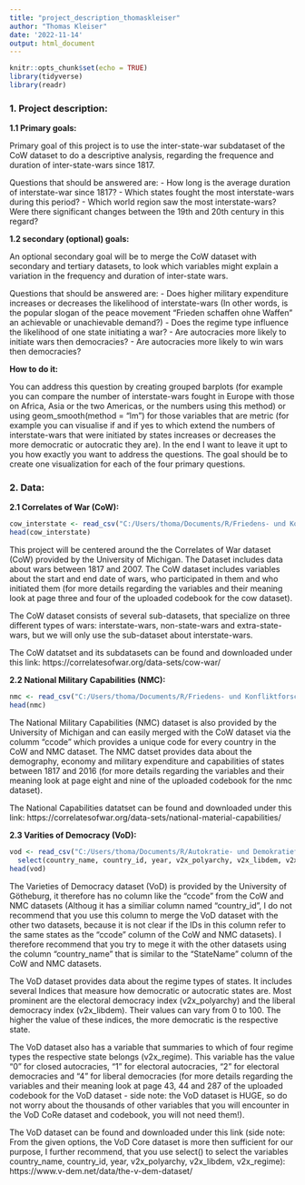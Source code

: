 ```yaml
---
title: "project_description_thomaskleiser"
author: "Thomas Kleiser"
date: '2022-11-14'
output: html_document
---
```


```r
knitr::opts_chunk$set(echo = TRUE)
library(tidyverse)
library(readr)
```


### **1. Project description:**


**1.1 Primary goals:**

Primary goal of this project is to use the inter-state-war subdataset of the CoW dataset to do a descriptive analysis, regarding the frequence and duration of inter-state-wars since 1817. 

Questions that should be answered are:
- How long is the  average duration of interstate-war since 1817?
- Which states fought the most interstate-wars during this period?
- Which world region saw the most interstate-wars? Were there significant changes between the 19th and 20th century in this regard?



**1.2 secondary (optional) goals:**

An optional secondary goal will be to merge the CoW dataset with secondary and tertiary datasets, to look which variables might explain a variation in the frequency and duration of inter-state wars.

Questions that should be answered are: 
- Does higher military expenditure increases or decreases the likelihood of interstate-wars (In other words, is the popular slogan of the peace movement "Frieden schaffen ohne Waffen" an achievable or unachievable demand?)
- Does the regime type influence the likelihood of one state initiating a war?
- Are autocracies more likely to initiate wars then democracies?
- Are autocracies more likely to win wars then democracies?

**How to do it:**

You can address this question by creating grouped barplots (for example you can compare the number of interstate-wars fought in Europe with those on Africa, Asia or the two Americas, or the numbers using this method) or using geom_smooth(method = "lm") for those variables that are metric (for example you can visualise if and if yes to which extend the numbers of interstate-wars that were initiated by states increases or decreases the more democratic or autocratic they are). In the end I want to leave it upt to you how exactly you want to address the questions. The goal should be to create one visualization for each of the four primary questions.

### **2. Data:**


**2.1 Correlates of War (CoW):**

```r
cow_interstate <- read_csv("C:/Users/thoma/Documents/R/Friedens- und Konfliktforschung/COW_Inter-StateWar_Data_v4.0.csv")
head(cow_interstate)
```


This project will be centered around the the Correlates of War dataset (CoW) provided by the University of Michigan. The Dataset includes data about wars between 1817 and 2007. The CoW dataset includes variables about the start and end date of wars, who participated in them and who initiated them (for more details regarding the variables and their meaning look at page three and four of the uploaded codebook for the cow dataset).

The CoW dataset consists of several sub-datasets, that specialize on three different types of wars: interstate-wars, non-state-wars and extra-state-wars, but we will only use the sub-dataset about interstate-wars.

The CoW datatset and its subdatasets can be found and downloaded under this link: https://correlatesofwar.org/data-sets/cow-war/



**2.2 National Military Capabilities (NMC):**

```r
nmc <- read_csv("C:/Users/thoma/Documents/R/Friedens- und Konfliktforschung/NMC_Data_v6.csv")
head(nmc)
```


The National Military Capabilities (NMC) dataset is also provided by the University of Michigan and can easily merged with the CoW dataset via the columm "ccode" which provides a unique code for every country in the CoW and NMC dataset. The NMC datset provides data about the demography, economy and military expenditure and capabilities of states between 1817 and 2016 (for more details regarding the variables and their meaning look at page eight and nine of the uploaded codebook for the nmc dataset).

The National Capabilities datatset can be found and downloaded under this link:
https://correlatesofwar.org/data-sets/national-material-capabilities/



**2.3 Varities of Democracy (VoD):**

```r
vod <- read_csv("C:/Users/thoma/Documents/R/Autokratie- und Demokratieforschung/V-Dem_Core_Data-v12.csv") %>%
  select(country_name, country_id, year, v2x_polyarchy, v2x_libdem, v2x_regime)
head(vod)
```


The Varieties of Democracy dataset (VoD) is provided by the University of Götheburg, it therefore has no column like the "ccode" from the CoW and NMC datasets (Althoug it has a similiar column named "country_id", I do not recommend that you use this column to merge the VoD dataset with the other two datasets, because it is not clear if the IDs in this column refer to the same states as the "ccode" column of the CoW and NMC datasets). I therefore recommend that you try to mege it with the other datasets using the column "country_name" that is similar to the "StateName" column of the CoW and NMC datasets.

The VoD dataset provides data about the regime types of states. It includes several Indices that measure how democratic or autocratic states are. Most prominent are the electoral democracy index (v2x_polyarchy) and the liberal democracy index (v2x_libdem). Their values can vary from 0 to 100. The higher the value of these indices, the more democratic is the respective state.

The VoD dataset also has a variable that summaries to which of four regime types the respective state belongs (v2x_regime). This variable has the value "0" for closed autocracies, "1" for electoral autocracies, "2" for electoral democracies and "4" for liberal democracies (for more details regarding the variables and their meaning look at page 43, 44 and 287 of the uploaded codebook for the VoD dataset - side note: the VoD dataset is HUGE, so do not worry about the thousands of other variables that you will encounter in the VoD CoRe dataset and codebook, you will not need them!).

The VoD dataset can be found and downloaded under this link (side note: From the given options, the VoD Core dataset is more then sufficient for our purpose, I further recommend, that you use select() to select the variables country_name, country_id, year, v2x_polyarchy, v2x_libdem, v2x_regime):
https://www.v-dem.net/data/the-v-dem-dataset/

